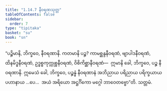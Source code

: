 ```yaml
---
title: "1.14.7 နီဝရဏသုတ္တ"
tableOfContents: false
sidebar:
  order: 7
type: "tipitaka"
basket: "su"
book: "sn"
---
```



<DynamicBreadcrumb />

<Division number="178" book="sn" e="ch" v="18" p="305">

<Paragraph number="347" book="sn">
“ပဉ္စိမာနိ, ဘိက္ခဝေ, နီဝရဏာနိ. ကတမာနိ ပဉ္စ? ကာမစ္ဆန္ဒနီဝရဏံ, ဗျာပါဒနီဝရဏံ, ထိနမိဒ္ဓနီဝရဏံ, ဥဒ္ဓစ္စကုက္ကုစ္စနီဝရဏံ, ဝိစိကိစ္ဆာနီဝရဏံ—  ဣမာနိ ခေါ, ဘိက္ခဝေ, ပဉ္စ နီဝရဏာနိ. ဣမေသံ ခေါ, ဘိက္ခဝေ, ပဉ္စန္နံ နီဝရဏာနံ အဘိညာယ ပရိညာယ ပရိက္ခယာယ ပဟာနာယ …ပေ…  အယံ အရိယော အဋ္ဌင်္ဂိကော မဂ္ဂေါ ဘာဝေတဗ္ဗော”တိ.

</Paragraph>
</Division>

<Paragraph number="348" type="center" book="sn">
သတ္တမံ.
</Paragraph>